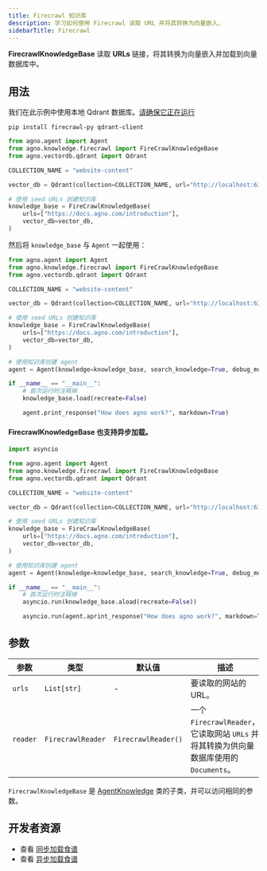 ```yaml
---
title: Firecrawl 知识库
description: 学习如何使用 Firecrawl 读取 URL 并将其转换为向量嵌入。
sidebarTitle: Firecrawl
---
```


**FirecrawlKnowledgeBase** 读取 **URLs** 链接，将其转换为向量嵌入并加载到向量数据库中。

## 用法

<Note>

我们在此示例中使用本地 Qdrant 数据库。[请确保它正在运行](https://docs.agno.com/vectordb/qdrant)

</Note>

```shell
pip install firecrawl-py qdrant-client
```

```python
from agno.agent import Agent
from agno.knowledge.firecrawl import FireCrawlKnowledgeBase
from agno.vectordb.qdrant import Qdrant

COLLECTION_NAME = "website-content"

vector_db = Qdrant(collection=COLLECTION_NAME, url="http://localhost:6333")

# 使用 seed URLs 创建知识库
knowledge_base = FireCrawlKnowledgeBase(
    urls=["https://docs.agno.com/introduction"],
    vector_db=vector_db,
)
```

然后将 `knowledge_base` 与 `Agent` 一起使用：

```python
from agno.agent import Agent
from agno.knowledge.firecrawl import FireCrawlKnowledgeBase
from agno.vectordb.qdrant import Qdrant

COLLECTION_NAME = "website-content"

vector_db = Qdrant(collection=COLLECTION_NAME, url="http://localhost:6333")

# 使用 seed URLs 创建知识库
knowledge_base = FireCrawlKnowledgeBase(
    urls=["https://docs.agno.com/introduction"],
    vector_db=vector_db,
)

# 使用知识库创建 agent
agent = Agent(knowledge=knowledge_base, search_knowledge=True, debug_mode=True)

if __name__ == "__main__":
    # 首次运行时注释掉
    knowledge_base.load(recreate=False)

    agent.print_response("How does agno work?", markdown=True)
```

#### FirecrawlKnowledgeBase 也支持异步加载。

```python async_knowledge_base.py
import asyncio

from agno.agent import Agent
from agno.knowledge.firecrawl import FireCrawlKnowledgeBase
from agno.vectordb.qdrant import Qdrant

COLLECTION_NAME = "website-content"

vector_db = Qdrant(collection=COLLECTION_NAME, url="http://localhost:6333")

# 使用 seed URLs 创建知识库
knowledge_base = FireCrawlKnowledgeBase(
    urls=["https://docs.agno.com/introduction"],
    vector_db=vector_db,
)

# 使用知识库创建 agent
agent = Agent(knowledge=knowledge_base, search_knowledge=True, debug_mode=True)

if __name__ == "__main__":
    # 首次运行时注释掉
    asyncio.run(knowledge_base.aload(recreate=False))

    asyncio.run(agent.aprint_response("How does agno work?", markdown=True))
```

## 参数

| 参数 | 类型 | 默认值 | 描述 |
| --------- | -------- | -------- | -------- |
| `urls` | `List[str]` | - | 要读取的网站的 URL。 |
| `reader` | `FirecrawlReader` | `FirecrawlReader()` | 一个 `FirecrawlReader`，它读取网站 `URLs` 并将其转换为供向量数据库使用的 `Documents`。 |

`FirecrawlKnowledgeBase` 是 [AgentKnowledge](/reference/knowledge/base) 类的子类，并可以访问相同的参数。

## 开发者资源

- 查看 [同步加载食谱](https://github.com/agno-agi/agno/blob/main/cookbook/agent_concepts/knowledge/firecrawl_kb.py)
- 查看 [异步加载食谱](https://github.com/agno-agi/agno/blob/main/cookbook/agent_concepts/knowledge/firecrawl_kb_async.py)